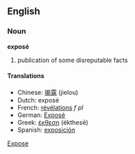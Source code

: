 ==English==
=== Noun ===
'''exposé'''

#publication of some disreputable facts

====Translations====
*Chinese: [[揭露]] (jielou)
*Dutch: exposé
*French: [[révélations]] ''f'' ''pl''
*German: [[Exposé]]
*Greek: [[έκθεση]] (ékthesē)
*Spanish: [[exposición]]

[[Category:English words spelled with diacritics or ligatures|Expose]]